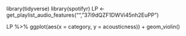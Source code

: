 library(tidyverse)
library(spotifyr)
LP <- get_playlist_audio_features("", "37i9dQZF1DWVi45nh2EuPP")

LP %>%
  ggplot(aes(x = category, y = acousticness)) +
  geom_violin()

